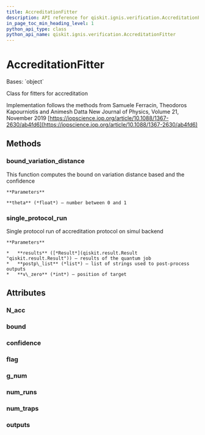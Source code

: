 ```yaml
---
title: AccreditationFitter
description: API reference for qiskit.ignis.verification.AccreditationFitter
in_page_toc_min_heading_level: 1
python_api_type: class
python_api_name: qiskit.ignis.verification.AccreditationFitter
---
```


# AccreditationFitter

<Class id="qiskit.ignis.verification.AccreditationFitter" isDedicatedPage={true} github="https://github.com/qiskit-community/qiskit-ignis/tree/stable/0.6/qiskit/ignis/verification/accreditation/fitters.py" signature="AccreditationFitter">
  Bases: `object`

  Class for fitters for accreditation

  Implementation follows the methods from Samuele Ferracin, Theodoros Kapourniotis and Animesh Datta New Journal of Physics, Volume 21, November 2019 [https://iopscience.iop.org/article/10.1088/1367-2630/ab4fd6](https://iopscience.iop.org/article/10.1088/1367-2630/ab4fd6)

  ## Methods

  ### bound\_variation\_distance

  <Function id="qiskit.ignis.verification.AccreditationFitter.bound_variation_distance" name="bound_variation_distance" signature="AccreditationFitter.bound_variation_distance(theta)">
    This function computes the bound on variation distance based and the confidence

    **Parameters**

    **theta** (*float*) – number between 0 and 1
  </Function>

  ### single\_protocol\_run

  <Function id="qiskit.ignis.verification.AccreditationFitter.single_protocol_run" name="single_protocol_run" signature="AccreditationFitter.single_protocol_run(results, postp_list, v_zero)">
    Single protocol run of accreditation protocol on simul backend

    **Parameters**

    *   **results** ([*Result*](qiskit.result.Result "qiskit.result.Result")) – results of the quantum job
    *   **postp\_list** (*list*) – list of strings used to post-process outputs
    *   **v\_zero** (*int*) – position of target
  </Function>

  ## Attributes

  ### N\_acc

  <Attribute id="qiskit.ignis.verification.AccreditationFitter.N_acc" name="N_acc" attributeValue="= 0" />

  ### bound

  <Attribute id="qiskit.ignis.verification.AccreditationFitter.bound" name="bound" attributeValue="= 1" />

  ### confidence

  <Attribute id="qiskit.ignis.verification.AccreditationFitter.confidence" name="confidence" attributeValue="= 1" />

  ### flag

  <Attribute id="qiskit.ignis.verification.AccreditationFitter.flag" name="flag" attributeValue="= 'accepted'" />

  ### g\_num

  <Attribute id="qiskit.ignis.verification.AccreditationFitter.g_num" name="g_num" attributeValue="= 1" />

  ### num\_runs

  <Attribute id="qiskit.ignis.verification.AccreditationFitter.num_runs" name="num_runs" attributeValue="= 0" />

  ### num\_traps

  <Attribute id="qiskit.ignis.verification.AccreditationFitter.num_traps" name="num_traps" attributeValue="= 0" />

  ### outputs

  <Attribute id="qiskit.ignis.verification.AccreditationFitter.outputs" name="outputs" attributeValue="= []" />
</Class>

